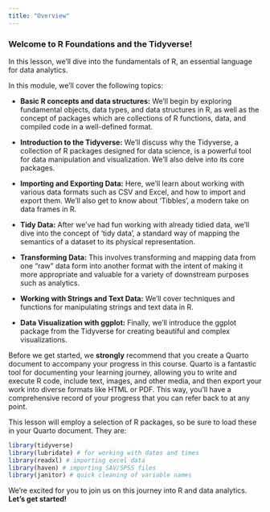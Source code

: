 ```yaml
---
title: "Overview"
---
```


### Welcome to **R Foundations and the Tidyverse!**  

In this lesson, we'll dive into the fundamentals of R, an essential language for data analytics.
 

In this module, we'll cover the following topics:  

- **Basic R concepts and data structures:** We'll begin by exploring fundamental objects, data types, and data structures in R, as well as the concept of packages which are collections of R functions, data, and compiled code in a well-defined format.  

- **Introduction to the Tidyverse:** We'll discuss why the Tidyverse, a collection of R packages designed for data science, is a powerful tool for data manipulation and visualization. We'll also delve into its core packages.  

- **Importing and Exporting Data:** Here, we'll learn about working with various data formats such as CSV and Excel, and how to import and export them. We'll also get to know about 'Tibbles', a modern take on data frames in R.  

- **Tidy Data:** After we've had fun working with already tidied data, we'll dive into the concept of 'tidy data', a standard way of mapping the semantics of a dataset to its physical representation.  

- **Transforming Data:** This involves transforming and mapping data from one "raw" data form into another format with the intent of making it more appropriate and valuable for a variety of downstream purposes such as analytics.  

- **Working with Strings and Text Data:** We'll cover techniques and functions for manipulating strings and text data in R.  

- **Data Visualization with ggplot:** Finally, we'll introduce the ggplot package from the Tidyverse for creating beautiful and complex visualizations.  


Before we get started, we **strongly** recommend that you create a Quarto document to accompany your progress in this course. Quarto is a fantastic tool for documenting your learning journey, allowing you to write and execute R code, include text, images, and other media, and then export your work into diverse formats like HTML or PDF. This way, you'll have a comprehensive record of your progress that you can refer back to at any point.  


This lesson will employ a selection of R packages, so be sure to load these in your Quarto document. They are:  

```r
library(tidyverse)
library(lubridate) # for working with dates and times
library(readxl) # importing excel data
library(haven) # importing SAV/SPSS files
library(janitor) # quick cleaning of variable names
```


We're excited for you to join us on this journey into R and data analytics. **Let's get started!**  
